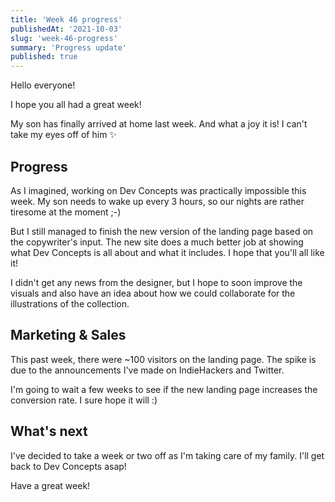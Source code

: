 ```yaml
---
title: 'Week 46 progress'
publishedAt: '2021-10-03'
slug: 'week-46-progress'
summary: 'Progress update'
published: true
---
```


Hello everyone!

I hope you all had a great week!

My son has finally arrived at home last week. And what a joy it is! I can't take my eyes off of him ✨

## Progress
As I imagined, working on Dev Concepts was practically impossible this week. My son needs to wake up every 3 hours, so our nights are rather tiresome at the moment ;-)

But I still managed to finish the new version of the landing page based on the copywriter's input. The new site does a much better job at showing what Dev Concepts is all about and what it includes. I hope that you'll all like it!

I didn't get any news from the designer, but I hope to soon improve the visuals and also have an idea about how we could collaborate for the illustrations of the collection.

## Marketing & Sales
This past week, there were ~100 visitors on the landing page. The spike is due to the announcements I've made on IndieHackers and Twitter.

I'm going to wait a few weeks to see if the new landing page increases the conversion rate. I sure hope it will :)

## What's next
I've decided to take a week or two off as I'm taking care of my family. I'll get back to Dev Concepts asap!

Have a great week!

<BlogPostSignature />
